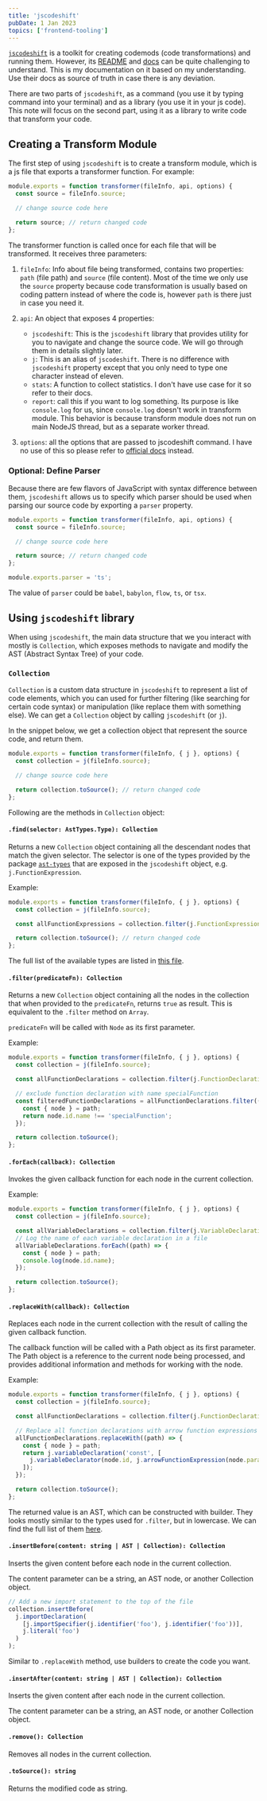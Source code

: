 ```yaml
---
title: 'jscodeshift'
pubDate: 1 Jan 2023
topics: ['frontend-tooling']
---
```


[`jscodeshift`](https://github.com/facebook/jscodeshift) is a toolkit for creating codemods (code transformations) and running them. However, its [README](https://github.com/facebook/jscodeshift#jscodeshift--) and [docs](https://github.com/facebook/jscodeshift/wiki/jscodeshift-Documentation) can be quite challenging to understand. This is my documentation on it based on my understanding. Use their docs as source of truth in case there is any deviation.

There are two parts of `jscodeshift`, as a command (you use it by typing command into your terminal) and as a library (you use it in your js code). This note will focus on the second part, using it as a library to write code that transform your code.

## Creating a Transform Module

The first step of using `jscodeshift` is to create a transform module, which is a js file that exports a transformer function. For example:

```js
module.exports = function transformer(fileInfo, api, options) {
  const source = fileInfo.source;

  // change source code here

  return source; // return changed code
};
```

The transformer function is called once for each file that will be transformed. It receives three parameters:

1. `fileInfo`: Info about file being transformed, contains two properties: `path` (file path) and `source` (file content). Most of the time we only use the `source` property because code transformation is usually based on coding pattern instead of where the code is, however `path` is there just in case you need it.
1. `api`: An object that exposes 4 properties:

   - `jscodeshift`: This is the `jscodeshift` library that provides utility for you to navigate and change the source code. We will go through them in details slightly later.
   - `j`: This is an alias of `jscodeshift`. There is no difference with `jscodeshift` property except that you only need to type one character instead of eleven.
   - `stats`: A function to collect statistics. I don't have use case for it so refer to their docs.
   - `report`: call this if you want to log something. Its purpose is like `console.log` for us, since `console.log` doesn't work in transform module. This behavior is because transform module does not run on main NodeJS thread, but as a separate worker thread.

1. `options`: all the options that are passed to jscodeshift command. I have no use of this so please refer to [official docs](https://github.com/facebook/jscodeshift#options) instead.

### Optional: Define Parser

Because there are few flavors of JavaScript with syntax difference between them, `jscodeshift` allows us to specify which parser should be used when parsing our source code by exporting a `parser` property.

```js twoslash {9}
module.exports = function transformer(fileInfo, api, options) {
  const source = fileInfo.source;

  // change source code here

  return source; // return changed code
};

module.exports.parser = 'ts';
```

The value of `parser` could be `babel`, `babylon`, `flow`, `ts`, or `tsx`.

## Using `jscodeshift` library

When using `jscodeshift`, the main data structure that we you interact with mostly is `Collection`, which exposes methods to navigate and modify the AST (Abstract Syntax Tree) of your code.

### `Collection`

`Collection` is a custom data structure in `jscodeshift` to represent a list of code elements, which you can used for further filtering (like searching for certain code syntax) or manipulation (like replace them with something else). We can get a `Collection` object by calling `jscodeshift` (or `j`).

In the snippet below, we get a collection object that represent the source code, and return them.

```js {1,5}
module.exports = function transformer(fileInfo, { j }, options) {
  const collection = j(fileInfo.source);

  // change source code here

  return collection.toSource(); // return changed code
};
```

Following are the methods in `Collection` object:

#### `.find(selector: AstTypes.Type): Collection`

Returns a new `Collection` object containing all the descendant nodes that match the given selector. The selector is one of the types provided by the package [`ast-types`](https://github.com/benjamn/ast-types/tree/master) that are exposed in the `jscodeshift` object, e.g. `j.FunctionExpression`.

Example:

```js
module.exports = function transformer(fileInfo, { j }, options) {
  const collection = j(fileInfo.source);

  const allFunctionExpressions = collection.filter(j.FunctionExpression);

  return collection.toSource(); // return changed code
};
```

The full list of the available types are listed in [this file](https://github.com/benjamn/ast-types/blob/master/src/gen/namedTypes.ts).

#### `.filter(predicateFn): Collection`

Returns a new `Collection` object containing all the nodes in the collection that when provided to the `predicateFn`, returns `true` as result. This is equivalent to the `.filter` method on `Array`.

`predicateFn` will be called with `Node` as its first parameter.

Example:

```js {5-11}
module.exports = function transformer(fileInfo, { j }, options) {
  const collection = j(fileInfo.source);

  const allFunctionDeclarations = collection.filter(j.FunctionDeclaration);

  // exclude function declaration with name specialFunction
  const filteredFunctionDeclarations = allFunctionDeclarations.filter((path) => {
    const { node } = path;
    return node.id.name !== 'specialFunction';
  });

  return collection.toSource();
};
```

#### `.forEach(callback): Collection`

Invokes the given callback function for each node in the current collection.

Example:

```js {4-8}
module.exports = function transformer(fileInfo, { j }, options) {
  const collection = j(fileInfo.source);

  const allVariableDeclarations = collection.filter(j.VariableDeclaration);
  // Log the name of each variable declaration in a file
  allVariableDeclarations.forEach((path) => {
    const { node } = path;
    console.log(node.id.name);
  });

  return collection.toSource();
};
```

#### `.replaceWith(callback): Collection`

Replaces each node in the current collection with the result of calling the given callback function.

The callback function will be called with a Path object as its first parameter. The Path object is a reference to the current node being processed, and provides additional information and methods for working with the node.

Example:

```js {5-14}
module.exports = function transformer(fileInfo, { j }, options) {
  const collection = j(fileInfo.source);

  const allFunctionDeclarations = collection.filter(j.FunctionDeclaration);

  // Replace all function declarations with arrow function expressions
  allFunctionDeclarations.replaceWith((path) => {
    const { node } = path;
    return j.variableDeclaration('const', [
      j.variableDeclarator(node.id, j.arrowFunctionExpression(node.params, node.body)),
    ]);
  });

  return collection.toSource();
};
```

The returned value is an AST, which can be constructed with builder. They looks mostly similar to the types used for `.filter`, but in lowercase. We can find the full list of them [here](https://github.com/benjamn/ast-types/blob/master/src/gen/builders.ts#L3747).

#### `.insertBefore(content: string | AST | Collection): Collection`

Inserts the given content before each node in the current collection.

The content parameter can be a string, an AST node, or another Collection object.

```js
// Add a new import statement to the top of the file
collection.insertBefore(
  j.importDeclaration(
    [j.importSpecifier(j.identifier('foo'), j.identifier('foo'))],
    j.literal('foo')
  )
);
```

Similar to `.replaceWith` method, use builders to create the code you want.

#### `.insertAfter(content: string | AST | Collection): Collection`

Inserts the given content after each node in the current collection.

The content parameter can be a string, an AST node, or another Collection object.

#### `.remove(): Collection`

Removes all nodes in the current collection.

#### `.toSource(): string`

Returns the modified code as string.
